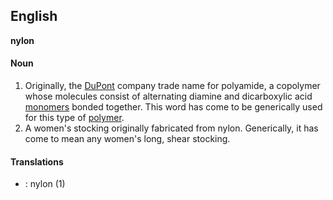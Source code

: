 ==English==
'''nylon'''

====Noun====

#Originally, the [[DuPont]] company trade name for polyamide, a copolymer whose molecules consist of alternating diamine and dicarboxylic acid [[monomer]]s bonded together.  This word has come to be generically used for this type of [[polymer]].  
#A women's stocking originally fabricated from nylon.  Generically, it has come to mean any women's long, shear stocking.

====Translations====
*{{sv}}: nylon (1)